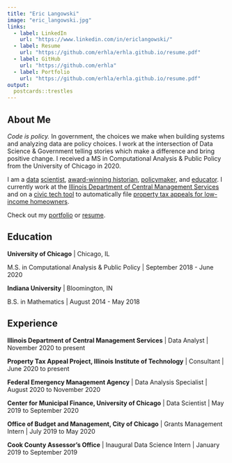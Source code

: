 ```yaml
---
title: "Eric Langowski"
image: "eric_langowski.jpg"
links:
  - label: LinkedIn
    url: "https://www.linkedin.com/in/ericlangowski/"
  - label: Resume
    url: "https://github.com/erhla/erhla.github.io/resume.pdf"
  - label: GitHub
    url: "https://github.com/erhla"
  - label: Portfolio
    url: "https://github.com/erhla/erhla.github.io/resume.pdf"
output:
  postcards::trestles
---
```


<head>
    <!-- Global site tag (gtag.js) - Google Analytics -->
    <script async src="https://www.googletagmanager.com/gtag/js?id=UA-178459008-1"></script>
    <script>
    window.dataLayer = window.dataLayer || [];
    function gtag(){dataLayer.push(arguments);}
    gtag('js', new Date());
    gtag('config', 'UA-178459008-1');
    </script>
</head>
 
 
## About Me

*Code is policy.* In government, the choices we make when building systems and analyzing data are policy choices. I work at the intersection of Data Science & Government telling stories which make a difference and bring positive change. I received a MS in Computational Analysis & Public Policy from the University of Chicago in 2020.

I am a [data](example_nationwide.html) [scientist](/cmfproperty), [award-winning historian](https://www.jstor.org/stable/10.2979/indimagahist.115.2.01), [policymaker](https://gitlab.com/users/erhlango/activity), and [educator](https://chicago2020.satrdays.org/). I currently work at the [Illinois Department of Central Management Services](https://www2.illinois.gov/cms/Pages/default.aspx) and on a [civic tech tool](https://www.app.propertytaxproject.com/detroit) to automatically file [property tax appeals for low-income homeowners](https://illegalforeclosures.org/).

Check out my [portfolio](portfolio.html) or [resume](resume.html).


## Education

**University of Chicago** | Chicago, IL

M.S. in Computational Analysis & Public Policy | September 2018 - June 2020

**Indiana University** | Bloomington, IN

B.S. in Mathematics | August 2014 - May 2018

## Experience

**Illinois Department of Central Management Services** | Data Analyst | November 2020 to present

**Property Tax Appeal Project, Illinois Institute of Technology** | Consultant | June 2020 to present

**Federal Emergency Management Agency** | Data Analysis Specialist | August 2020 to November 2020

**Center for Municipal Finance, University of Chicago** | Data Scientist | May 2019 to September 2020

**Office of Budget and Management, City of Chicago** | Grants Management Intern | July 2019 to May 2020

**Cook County Assessor’s Office** | Inaugural Data Science Intern | January 2019 to September 2019

